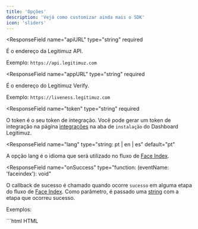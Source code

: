 ```yaml
---
title: 'Opções'
description: 'Vejá como customizar ainda mais o SDK'
icon: 'sliders'
---
```


<ResponseField
  name="apiURL"
  type="string"
  required
>
  É o endereço da Legitimuz API.

  Exemplo: `https://api.legitimuz.com`
</ResponseField>

<ResponseField
  name="appURL"
  type="string"
  required
>
  É o endereço do Legitimuz Verify.

  Exemplo: `https://liveness.legitimuz.com`
</ResponseField>

<ResponseField
  name="token"
  type="string"
  required
>
  O token é o seu token de integração. Você pode gerar um token de integração na
  página [integrações](https://dashboard.legitimuz.com/dashboard/integrations)
  na aba de `instalação` do Dashboard Legitimuz.
</ResponseField>

<ResponseField
  name="lang"
  type="string: pt | en | es"
  default="pt"
>
  A opção lang é o idioma que será utilizado no fluxo de [Face Index](./introduction).
</ResponseField>


<ResponseField
  name="onSuccess"
  type="function: (eventName: 'faceindex'): void"
>
  O callback de sucesso é chamado quando ocorre `sucesso` em alguma etapa do fluxo
  de [Face Index](./introduction).
  Como parâmetro, é passado uma [string](https://developer.mozilla.org/pt-BR/docs/Web/JavaScript/Reference/Global_Objects/String)
  com a etapa que ocorreu sucesso.

  Exemplos:

  <CodeGroup>
    ```html HTML
    <div id="legitimuz-root"></div>
    <script src="https://cdn.legitimuz.com/js/sdk/faceindex.js"></script>
    <script type="text/javascript">
      const sdkInstance = LegitimuzFaceIndex({
        /* opções */
        onSuccess(eventName) {
          console.log(eventName); // faceindex
        },
      });

      sdkInstance.mount();
    </script>
    ```

    ```jsx JSX
    import { useRef } from 'react';

    function Component() {
      const sdkInstance = useRef(null);

      const handleOnLoadSDK = () => {
        sdkInstance.current = LegitimuzFaceIndex({
          /* options */
          onSuccess(eventName) {
            console.log(eventName); // faceindex
          },
        });

        sdkInstance.current.mount();
      }

      return (
        <>
          <input id="legitimuz-hydrate-cpf" type="tel" />
          <script
            src="https://cdn.legitimuz.com/js/sdk/faceindex.js"
            onLoad={handleOnLoadSDK}
          ></script>
        </>
      );
    }
    ```

  </CodeGroup>
</ResponseField>

<ResponseField
  name="onError"
  type="function: (eventName: 'faceindex'): void"
>
  O callback de erro é chamado quando ocorre `erro` em alguma etapa do fluxo de
  [Face Index](./introduction).
  Como parâmetro, é passado uma [string](https://developer.mozilla.org/pt-BR/docs/Web/JavaScript/Reference/Global_Objects/String)
  com a etapa que ocorreu erro.

  Exemplos:

  <CodeGroup>
    ```html HTML
    <div id="legitimuz-root"></div>
    <script src="https://cdn.legitimuz.com/js/sdk/faceindex.js"></script>
    <script type="text/javascript">
      const sdkInstance = LegitimuzFaceIndex({
        /* opções */
        onError(eventName) {
          console.log(eventName); // faceindex
        },
      });

      sdkInstance.mount();
    </script>
    ```

    ```jsx JSX
    import { useRef } from 'react';

    function Component() {
      const sdkInstance = useRef(null);

      const handleOnLoadSDK = () => {
        sdkInstance.current = LegitimuzFaceIndex({
          /* opções */
          onError(eventName) {
            console.log(eventName); // faceindex
          },
        });

        sdkInstance.current.mount();
      }

      return (
        <>
          <input id="legitimuz-hydrate-cpf" type="tel" />
          <script
            src="https://cdn.legitimuz.com/js/sdk/faceindex.js"
            onLoad={handleOnLoadSDK}
          ></script>
        </>
      );
    }
    ```
  </CodeGroup>
</ResponseField>
